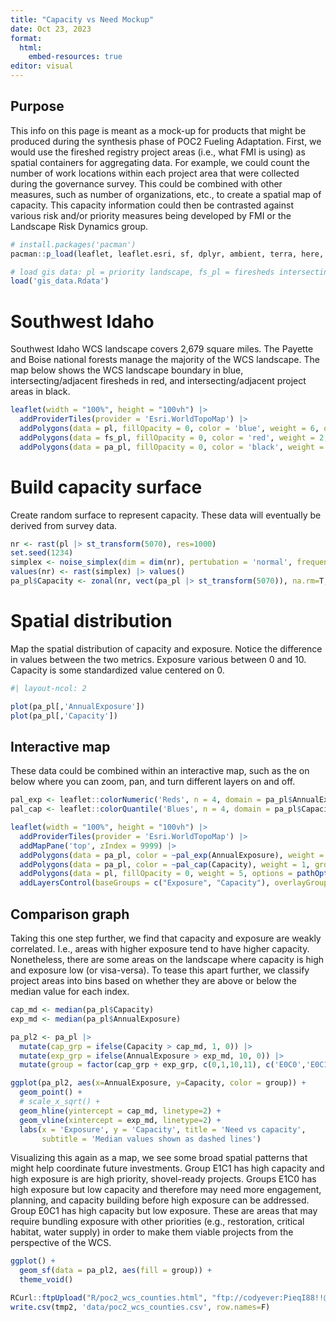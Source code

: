 ```yaml
---
title: "Capacity vs Need Mockup"
date: Oct 23, 2023
format: 
  html:
    embed-resources: true
editor: visual
---
```


## Purpose

This info on this page is meant as a mock-up for products that might be produced during the synthesis phase of POC2 Fueling Adaptation. First, we would use the fireshed registry project areas (i.e., what FMI is using) as spatial containers for aggregating data. For example, we could count the number of work locations within each project area that were collected during the governance survey. This could be combined with other measures, such as number of organizations, etc., to create a spatial map of capacity. This capacity information could then be contrasted against various risk and/or priority measures being developed by FMI or the Landscape Risk Dynamics group.

```r
# install.packages('pacman')
pacman::p_load(leaflet, leaflet.esri, sf, dplyr, ambient, terra, here, ggplot2)

# load gis data: pl = priority landscape, fs_pl = firesheds intersecting priority landscape, pa_pl = project areas intersecting priority landscape
load('gis_data.Rdata')
```

# Southwest Idaho

Southwest Idaho WCS landscape covers 2,679 square miles. The Payette and Boise national forests manage the majority of the WCS landscape. The map below shows the WCS landscape boundary in blue, intersecting/adjacent firesheds in red, and intersecting/adjacent project areas in black.

```r
leaflet(width = "100%", height = "100vh") |>
  addProviderTiles(provider = 'Esri.WorldTopoMap') |>
  addPolygons(data = pl, fillOpacity = 0, color = 'blue', weight = 6, opacity = .5) |>
  addPolygons(data = fs_pl, fillOpacity = 0, color = 'red', weight = 2, opacity = .5) |>
  addPolygons(data = pa_pl, fillOpacity = 0, color = 'black', weight = .2, opacity = 1)
```

# Build capacity surface

Create random surface to represent capacity. These data will eventually be derived from survey data.

```r
nr <- rast(pl |> st_transform(5070), res=1000)
set.seed(1234)
simplex <- noise_simplex(dim = dim(nr), pertubation = 'normal', frequency = 0.01)
values(nr) <- rast(simplex) |> values()
pa_pl$Capacity <- zonal(nr, vect(pa_pl |> st_transform(5070)), na.rm=T, exact=T) |> pull(1)
```

# Spatial distribution

Map the spatial distribution of capacity and exposure. Notice the difference in values between the two metrics. Exposure various between 0 and 10. Capacity is some standardized value centered on 0.

```r
#| layout-ncol: 2

plot(pa_pl[,'AnnualExposure'])
plot(pa_pl[,'Capacity'])
```

## Interactive map

These data could be combined within an interactive map, such as the on below where you can zoom, pan, and turn different layers on and off.

```r
pal_exp <- leaflet::colorNumeric('Reds', n = 4, domain = pa_pl$AnnualExposure)
pal_cap <- leaflet::colorQuantile('Blues', n = 4, domain = pa_pl$Capacity)

leaflet(width = "100%", height = "100vh") |>
  addProviderTiles(provider = 'Esri.WorldTopoMap') |>
  addMapPane('top', zIndex = 9999) |>
  addPolygons(data = pa_pl, color = ~pal_exp(AnnualExposure), weight = 1, group = 'Exposure', fillOpacity = 0.5) |>
  addPolygons(data = pa_pl, color = ~pal_cap(Capacity), weight = 1, group = 'Capacity', fillOpacity = 0.5) |>
  addPolygons(data = pl, fillOpacity = 0, weight = 5, options = pathOptions(pane = "top"), group='WCS landscape') |>
  addLayersControl(baseGroups = c("Exposure", "Capacity"), overlayGroups = 'WCS landscape')
```

## Comparison graph

Taking this one step further, we find that capacity and exposure are weakly correlated. I.e., areas with higher exposure tend to have higher capacity. Nonetheless, there are some areas on the landscape where capacity is high and exposure low (or visa-versa). To tease this apart further, we classify project areas into bins based on whether they are above or below the median value for each index.

```r
cap_md <- median(pa_pl$Capacity)
exp_md <- median(pa_pl$AnnualExposure)

pa_pl2 <- pa_pl |> 
  mutate(cap_grp = ifelse(Capacity > cap_md, 1, 0)) |>
  mutate(exp_grp = ifelse(AnnualExposure > exp_md, 10, 0)) |>
  mutate(group = factor(cap_grp + exp_grp, c(0,1,10,11), c('E0C0','E0C1','E1C0','E1C1')))

ggplot(pa_pl2, aes(x=AnnualExposure, y=Capacity, color = group)) + 
  geom_point() + 
  # scale_x_sqrt() + 
  geom_hline(yintercept = cap_md, linetype=2) +
  geom_vline(xintercept = exp_md, linetype=2) +
  labs(x = 'Exposure', y = 'Capacity', title = 'Need vs capacity', 
       subtitle = 'Median values shown as dashed lines')
```

Visualizing this again as a map, we see some broad spatial patterns that might help coordinate future investments. Group E1C1 has high capacity and high exposure is are high priority, shovel-ready projects. Groups E1C0 has high exposure but low capacity and therefore may need more engagement, planning, and capacity building before high exposure can be addressed. Group E0C1 has high capacity but low exposure. These are areas that may require bundling exposure with other priorities (e.g., restoration, critical habitat, water supply) in order to make them viable projects from the perspective of the WCS.

```r
ggplot() +
  geom_sf(data = pa_pl2, aes(fill = group)) +
  theme_void()
```

```r
RCurl::ftpUpload("R/poc2_wcs_counties.html", "ftp://codyever:PieqI88!!@ftp.codyevers.a2hosted.com/public_html/notebooks/poc2_wcs_counties.html")
write.csv(tmp2, 'data/poc2_wcs_counties.csv', row.names=F)
```
